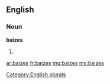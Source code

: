 ==English==

===Noun===
'''baizes'''

# {{plural of|baize}}

[[Category:English plurals]]

[[ar:baizes]]
[[fr:baizes]]
[[mg:baizes]]
[[my:baizes]]